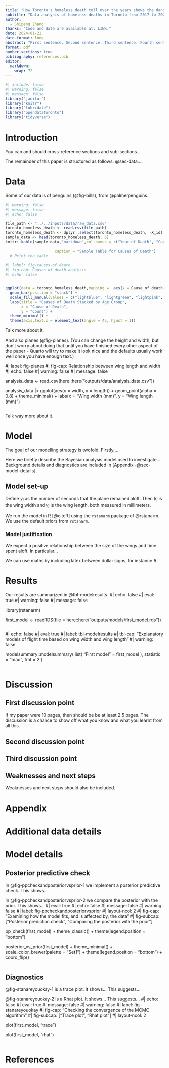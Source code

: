 ```yaml
---
title: "How Toronto's homeless death toll over the years shows the dangers of addiction's epidemic?"
subtitle: "Data analysis of homeless deaths in Toronto from 2017 to 2023"
author: 
  - Shipeng Zhang
thanks: "Code and data are available at: LINK."
date: 2024-01-22
date-format: long
abstract: "First sentence. Second sentence. Third sentence. Fourth sentence."
format: pdf
number-sections: true
bibliography: references.bib
editor: 
  markdown: 
    wrap: 72
---
```


```r
#| include: false
#| warning: false
#| message: false
library("janitor")
library("knitr")
library("lubridate")
library("opendatatoronto")
library("tidyverse")
```

# Introduction

You can and should cross-reference sections and sub-sections.

The remainder of this paper is structured as follows. @sec-data....

# Data {#sec-data}

Some of our data is of penguins (@fig-bills), from @palmerpenguins.

```r
#| warning: false
#| message: false
#| echo: false

file_path <- "../../inputs/data/raw_data.csv"
toronto_homeless_death <- read.csv(file_path)
toronto_homeless_death <- dplyr::select(toronto_homeless_death, -X_id)           
sample_data <- head(toronto_homeless_death, 6)
knitr::kable(sample_data,'markdown',col.names = c("Year of Death", "Cause of Death", "Age Group", "Gender", "Count"),align = 'c',
                      
                      caption = "Sample Table for Causes of Death")
  # Print the table

```

```r
#| label: fig-causes-of-death
#| fig-cap: Causes of death analysis
#| echo: false


ggplot(data = toronto_homeless_death,mapping =  aes(x = Cause_of_death, fill = Age_group)) +
  geom_bar(position = "stack") +
  scale_fill_manual(values = c("lightblue", "lightgreen", "lightpink", "lightyellow", "lightgray")) +
  labs(title = "Causes of Death Stacked by Age Group",
       x = "Cause of Death",
       y = "Count") +
  theme_minimal() +
  theme(axis.text.x = element_text(angle = 45, hjust = 1))
```

Talk more about it.

And also planes (@fig-planes). (You can change the height and width, but
don't worry about doing that until you have finished every other aspect
of the paper - Quarto will try to make it look nice and the defaults
usually work well once you have enough text.)

#\| label: fig-planes #\| fig-cap: Relationship between wing length and
width #\| echo: false #\| warning: false #\| message: false

analysis_data \<- read_csv(here::here("outputs/data/analysis_data.csv"))

analysis_data \|\> ggplot(aes(x = width, y = length)) + geom_point(alpha
= 0.8) + theme_minimal() + labs(x = "Wing width (mm)", y = "Wing length
(mm)")

```r

```

Talk way more about it.

# Model

The goal of our modelling strategy is twofold. Firstly,...

Here we briefly describe the Bayesian analysis model used to
investigate... Background details and diagnostics are included in
[Appendix -@sec-model-details].

## Model set-up

Define $y_i$ as the number of seconds that the plane remained aloft.
Then $\beta_i$ is the wing width and $\gamma_i$ is the wing length, both
measured in millimeters.

```{=tex}
\begin{align} 
y_i|\mu_i, \sigma &\sim \mbox{Normal}(\mu_i, \sigma) \\
\mu_i &= \alpha + \beta_i + \gamma_i\\
\alpha &\sim \mbox{Normal}(0, 2.5) \\
\beta &\sim \mbox{Normal}(0, 2.5) \\
\gamma &\sim \mbox{Normal}(0, 2.5) \\
\sigma &\sim \mbox{Exponential}(1)
\end{align}
```
We run the model in R [@citeR] using the `rstanarm` package of
@rstanarm. We use the default priors from `rstanarm`.

### Model justification

We expect a positive relationship between the size of the wings and time
spent aloft. In particular...

We can use maths by including latex between dollar signs, for instance
$\theta$.

# Results

Our results are summarized in @tbl-modelresults. #\| echo: false #\|
eval: true #\| warning: false #\| message: false

library(rstanarm)

first_model \<- readRDS(file =
here::here("outputs/models/first_model.rds"))

```r

```

#\| echo: false #\| eval: true #\| label: tbl-modelresults #\| tbl-cap:
"Explanatory models of flight time based on wing width and wing length"
#\| warning: false

modelsummary::modelsummary( list( "First model" = first_model ),
statistic = "mad", fmt = 2 )

```r

```

# Discussion

## First discussion point {#sec-first-point}

If my paper were 10 pages, then should be be at least 2.5 pages. The
discussion is a chance to show off what you know and what you learnt
from all this.

## Second discussion point

## Third discussion point

## Weaknesses and next steps

Weaknesses and next steps should also be included.

\newpage

\appendix

# Appendix {.unnumbered}

# Additional data details

# Model details {#sec-model-details}

## Posterior predictive check

In @fig-ppcheckandposteriorvsprior-1 we implement a posterior predictive
check. This shows...

In @fig-ppcheckandposteriorvsprior-2 we compare the posterior with the
prior. This shows... #\| eval: true #\| echo: false #\| message: false
#\| warning: false #\| label: fig-ppcheckandposteriorvsprior #\|
layout-ncol: 2 #\| fig-cap: "Examining how the model fits, and is
affected by, the data" #\| fig-subcap: \["Posterior prediction check",
"Comparing the posterior with the prior"\]

pp_check(first_model) + theme_classic() + theme(legend.position =
"bottom")

posterior_vs_prior(first_model) + theme_minimal() +
scale_color_brewer(palette = "Set1") + theme(legend.position =
"bottom") + coord_flip()

```r

```

## Diagnostics

@fig-stanareyouokay-1 is a trace plot. It shows... This suggests...

@fig-stanareyouokay-2 is a Rhat plot. It shows... This suggests... #\|
echo: false #\| eval: true #\| message: false #\| warning: false #\|
label: fig-stanareyouokay #\| fig-cap: "Checking the convergence of the
MCMC algorithm" #\| fig-subcap: \["Trace plot", "Rhat plot"\] #\|
layout-ncol: 2

plot(first_model, "trace")

plot(first_model, "rhat")

```r

```

\newpage

# References
